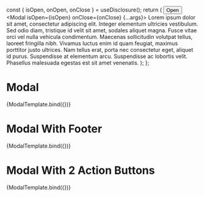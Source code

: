 


<Meta title="Components/Data display/Modal" component={Modal} />

  const { isOpen, onOpen, onClose } = useDisclosure();
  return (
    <Box>
      <Button onClick={onOpen}>Open</Button>
      <Modal isOpen={isOpen} onClose={onClose} {...args}>
        <Box p="4">
          Lorem ipsum dolor sit amet, consectetur adipiscing elit. Integer
          elementum ultricies vestibulum. Sed odio diam, tristique id velit sit
          amet, sodales aliquet magna. Fusce vitae orci vel nulla vehicula
          condimentum. Maecenas sollicitudin volutpat tellus, laoreet fringilla
          nibh. Vivamus luctus enim id quam feugiat, maximus porttitor justo
          ultrices. Nam tellus erat, porta nec consectetur eget, aliquet id
          purus. Suspendisse at elementum arcu. Suspendisse ac lobortis velit.
          Phasellus malesuada egestas est sit amet venenatis.
        </Box>
      </Modal>
    </Box>
  );
};

# Modal

<Canvas>
  <Story
    name="Modal"
    args={{
      isCentered: true,
      size: 'md',
      motionPreset: 'scale',
      title: 'Modal Header',
    }}
    argTypes={{
      size: {
        options: ['md', 'full'],
        control: 'select',
      },
      motionPreset: {
        options: ['slideInBottom', 'slideInRight', 'scale'],
        control: 'select',
      },
    }}
  >
    {ModalTemplate.bind({})}
  </Story>
</Canvas>

# Modal With Footer

<Canvas>
  <Story
    name="Modal With Footer"
    args={{
      isCentered: true,
      size: 'md',
      motionPreset: 'scale',
      title: 'Modal Header',
      primaryActionButton: {
        action: action('Submit'),
        label: 'Submit',
      },
    }}
    argTypes={{
      size: {
        options: ['md', 'full'],
        control: 'select',
      },
      motionPreset: {
        options: ['slideInBottom', 'slideInRight', 'scale'],
        control: 'select',
      },
    }}
  >
    {ModalTemplate.bind({})}
  </Story>
</Canvas>

# Modal With 2 Action Buttons

<Canvas>
  <Story
    name="Modal With 2 Action Buttons"
    args={{
      isCentered: true,
      size: 'md',
      motionPreset: 'scale',
      title: 'Modal Header',
      primaryActionButton: {
        action: action('Submit'),
        label: 'Submit',
      },
      secondaryActionButton: {
        action: action('Fire'),
        label: 'Fire',
      },
    }}
    argTypes={{
      size: {
        options: ['md', 'full'],
        control: 'select',
      },
      motionPreset: {
        options: ['slideInBottom', 'slideInRight', 'scale'],
        control: 'select',
      },
    }}
  >
    {ModalTemplate.bind({})}
  </Story>
</Canvas>

